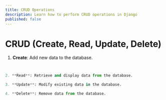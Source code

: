 ```yaml
---
title: CRUD Operations
description: Learn how to perform CRUD operations in Django
published: false
---
```


# CRUD (Create, Read, Update, Delete) 

1. **Create**: Add new data to the database.


```python


2. **Read**: Retrieve and display data from the database.

3. **Update**: Modify existing data in the database.

4. **Delete**: Remove data from the database.